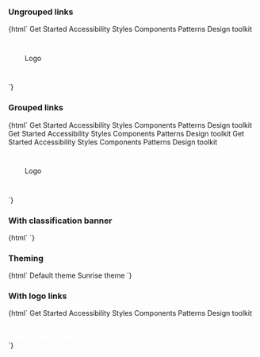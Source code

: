 
<Meta title="Web Components/Footer" component="ic-footer" />

<Description markdown={readme} />

### Ungrouped links

<Canvas>
  <Story name="Ungrouped links">
    {html`
      <ic-footer
        description="The ICDS is maintained by the Design Practice Team. If you've got a question or want to feedback, 
          please get in touch."
        caption="All content is available under the Open Government Licence v3.0, except source code and code examples which are available under the MIT Licence."
      >
        <ic-footer-link slot="link" href="/">Get Started</ic-footer-link>
        <ic-footer-link slot="link" href="/">Accessibility</ic-footer-link>
        <ic-footer-link slot="link" href="/">Styles</ic-footer-link>
        <ic-footer-link slot="link" href="/">Components</ic-footer-link>
        <ic-footer-link slot="link" href="/">Patterns</ic-footer-link>
        <ic-footer-link slot="link" href="/">Design toolkit</ic-footer-link>
        <div
          slot="logo"
          style="width:100px;height:100px;display:flex;align-items:center;justify-content:center;
          background-color:var(--ic-theme-primary);color:var(--ic-theme-text);"
        >
          Logo
        </div>
      </ic-footer>
    `}
  </Story>
</Canvas>

### Grouped links

<Canvas>
  <Story name="Grouped links">
    {html`
      <ic-footer
        group-links
        description="The ICDS is maintained by the Design Practice Team. If you've got a question or want to feedback, 
          please get in touch."
        caption="All content is available under the Open Government Licence v3.0, except source code and code examples which are available under the MIT Licence."
      >
        <ic-footer-link-group slot="link" group-title="Links 1">
          <ic-footer-link href="/">Get Started</ic-footer-link>
          <ic-footer-link href="/">Accessibility</ic-footer-link>
          <ic-footer-link href="/">Styles</ic-footer-link>
          <ic-footer-link href="/">Components</ic-footer-link>
          <ic-footer-link href="/">Patterns</ic-footer-link>
          <ic-footer-link href="/">Design toolkit</ic-footer-link>
        </ic-footer-link-group>
        <ic-footer-link-group slot="link" group-title="Links 2">
          <ic-footer-link href="/">Get Started</ic-footer-link>
          <ic-footer-link href="/">Accessibility</ic-footer-link>
          <ic-footer-link href="/">Styles</ic-footer-link>
          <ic-footer-link href="/">Components</ic-footer-link>
          <ic-footer-link href="/">Patterns</ic-footer-link>
          <ic-footer-link href="/">Design toolkit</ic-footer-link>
        </ic-footer-link-group>
        <ic-footer-link-group slot="link" group-title="Links 3">
          <ic-footer-link href="/">Get Started</ic-footer-link>
          <ic-footer-link href="/">Accessibility</ic-footer-link>
          <ic-footer-link href="/">Styles</ic-footer-link>
          <ic-footer-link href="/">Components</ic-footer-link>
          <ic-footer-link href="/">Patterns</ic-footer-link>
          <ic-footer-link href="/">Design toolkit</ic-footer-link>
        </ic-footer-link-group>
        <div
          slot="logo"
          style="width:100px;height:100px;display:flex;align-items:center;justify-content:center;
          background-color:var(--ic-theme-primary);color:var(--ic-theme-text);"
        >
          Logo
        </div>
      </ic-footer>
    `}
  </Story>
</Canvas>

### With classification banner

<Canvas>
  <Story name="With classification banner">
    {html` <ic-classification-banner
        classification="official"
      ></ic-classification-banner>
      <ic-footer
        align="full-width"
        description="The ICDS is maintained by the Design Practice Team. If you've got a question or want to feedback, 
          please get in touch."
        caption="All content is available under the Open Government Licence v3.0, except source code and code examples which are available under the MIT Licence."
        style="position:fixed;bottom:0;left:0;right:0;"
      >
        <ic-footer-link slot="link" href="/">Get Started</ic-footer-link>
        <ic-footer-link slot="link" href="/">Accessibility</ic-footer-link>
        <ic-footer-link slot="link" href="/">Styles</ic-footer-link>
        <ic-footer-link slot="link" href="/">Components</ic-footer-link>
        <ic-footer-link slot="link" href="/">Patterns</ic-footer-link>
        <ic-footer-link slot="link" href="/">Design toolkit</ic-footer-link>
        <div
          slot="logo"
          style="width:100px;height:100px;display:flex;align-items:center;justify-content:center;
          background-color:var(--ic-theme-primary);color:var(--ic-theme-text);"
        >
          Logo
        </div>
        <div
          slot="logo"
          style="width:100px;height:100px;display:flex;align-items:center;justify-content:center;
          background-color:var(--ic-theme-primary);color:var(--ic-theme-texy);"
        >
          Logo
        </div>
        <div
          slot="logo"
          style="width:100px;height:100px;display:flex;align-items:center;justify-content:center;
          background-color:var(--ic-theme-primary);color:var(--ic-theme-text);"
        >
          Logo
        </div>
      </ic-footer>`}
  </Story>
</Canvas>

### Theming

<Canvas>
  <Story name="Theming">
    {html` <ic-theme color="rgb(27, 60, 121)"></ic-theme>
      <ic-button
        variant="primary"
        id="default-btn"
        onClick="document.querySelector('ic-theme').color='rgb(27, 60, 121)'"
      >
        Default theme
      </ic-button>
      <ic-button
        variant="primary"
        id="custom-btn"
        onClick="document.querySelector('ic-theme').color='rgb(255, 201, 60)'"
      >
        Sunrise theme
      </ic-button>
      <ic-footer
        group-links
        align="full-width"
        description="The ICDS is maintained by the Design Practice Team. If you've got a question or want to feedback, 
            please get in touch."
        caption="All content is available under the Open Government Licence v3.0, except source code and code examples which are available under the MIT Licence."
        style="position:fixed;bottom:0;left:0;right:0;"
      >
        <ic-footer-link-group slot="link" group-title="Links 1">
          <ic-footer-link href="/">Get Started</ic-footer-link>
          <ic-footer-link href="/">Accessibility</ic-footer-link>
          <ic-footer-link href="/">Styles</ic-footer-link>
          <ic-footer-link href="/">Components</ic-footer-link>
          <ic-footer-link href="/">Patterns</ic-footer-link>
          <ic-footer-link href="/">Design toolkit</ic-footer-link>
        </ic-footer-link-group>
        <ic-footer-link-group slot="link" group-title="Links 2">
          <ic-footer-link href="/">Get Started</ic-footer-link>
          <ic-footer-link href="/">Accessibility</ic-footer-link>
          <ic-footer-link href="/">Styles</ic-footer-link>
          <ic-footer-link href="/">Components</ic-footer-link>
          <ic-footer-link href="/">Patterns</ic-footer-link>
          <ic-footer-link href="/">Design toolkit</ic-footer-link>
        </ic-footer-link-group>
        <ic-footer-link-group slot="link" group-title="Links 3">
          <ic-footer-link href="/">Get Started</ic-footer-link>
          <ic-footer-link href="/">Accessibility</ic-footer-link>
          <ic-footer-link href="/">Styles</ic-footer-link>
          <ic-footer-link href="/">Components</ic-footer-link>
          <ic-footer-link href="/">Patterns</ic-footer-link>
          <ic-footer-link href="/">Design toolkit</ic-footer-link>
        </ic-footer-link-group>
        <div
          slot="logo"
          style="width:100px;height:100px;display:flex;align-items:center;justify-content:center;
            background-color:var(--ic-theme-primary);color:var(--ic-theme-text);"
        >
          Logo
        </div>
        <div
          slot="logo"
          style="width:100px;height:100px;display:flex;align-items:center;justify-content:center;
            background-color:var(--ic-theme-primary);color:var(--ic-theme-texy);"
        >
          Logo
        </div>
        <div
          slot="logo"
          style="width:100px;height:100px;display:flex;align-items:center;justify-content:center;
            background-color:var(--ic-theme-primary);color:var(--ic-theme-text);"
        >
          Logo
        </div>
      </ic-footer>`}
  </Story>
</Canvas>

### With logo links

<Canvas>
  <Story name="With logo links">
    {html`
      <ic-footer
        description="The ICDS is maintained by the Design Practice Team. If you've got a question or want to feedback, 
          please get in touch."
        caption="All content is available under the Open Government Licence v3.0, except source code and code examples which are available under the MIT Licence."
      >
        <ic-footer-link slot="link" href="/">Get Started</ic-footer-link>
        <ic-footer-link slot="link" href="/">Accessibility</ic-footer-link>
        <ic-footer-link slot="link" href="/">Styles</ic-footer-link>
        <ic-footer-link slot="link" href="/">Components</ic-footer-link>
        <ic-footer-link slot="link" href="/">Patterns</ic-footer-link>
        <ic-footer-link slot="link" href="/">Design toolkit</ic-footer-link>
        <div slot="logo" style="display:flex;gap:var(--ic-space-sm);">
          <ic-footer-link href="/">
            <svg
              xmlns="http://www.w3.org/2000/svg"
              height="48px"
              viewBox="0 0 24 24"
              width="48px"
              fill="#FFFFFF"
            >
              <path d="M0 0h24v24H0V0z" fill="none" />
              <path
                d="M19 5v14H5V5h14m0-2H5c-1.1 0-2 .9-2 2v14c0 1.1.9 2 2 2h14c1.1 0 2-.9 2-2V5c0-1.1-.9-2-2-2zm-4.86 8.86l-3 3.87L9 13.14 6 17h12l-3.86-5.14z"
              />
            </svg>
          </ic-footer-link>
          <ic-footer-link href="/">
            <svg
              xmlns="http://www.w3.org/2000/svg"
              height="48px"
              viewBox="0 0 24 24"
              width="48px"
              fill="#FFFFFF"
            >
              <path d="M0 0h24v24H0V0z" fill="none" />
              <path
                d="M19 5v14H5V5h14m0-2H5c-1.1 0-2 .9-2 2v14c0 1.1.9 2 2 2h14c1.1 0 2-.9 2-2V5c0-1.1-.9-2-2-2zm-4.86 8.86l-3 3.87L9 13.14 6 17h12l-3.86-5.14z"
              />
            </svg>
          </ic-footer-link>
          <ic-footer-link href="/">
            <svg
              xmlns="http://www.w3.org/2000/svg"
              height="48px"
              viewBox="0 0 24 24"
              width="48px"
              fill="#FFFFFF"
            >
              <path d="M0 0h24v24H0V0z" fill="none" />
              <path
                d="M19 5v14H5V5h14m0-2H5c-1.1 0-2 .9-2 2v14c0 1.1.9 2 2 2h14c1.1 0 2-.9 2-2V5c0-1.1-.9-2-2-2zm-4.86 8.86l-3 3.87L9 13.14 6 17h12l-3.86-5.14z"
              />
            </svg>
          </ic-footer-link>
        </div>
      </ic-footer>
    `}
  </Story>
</Canvas>
